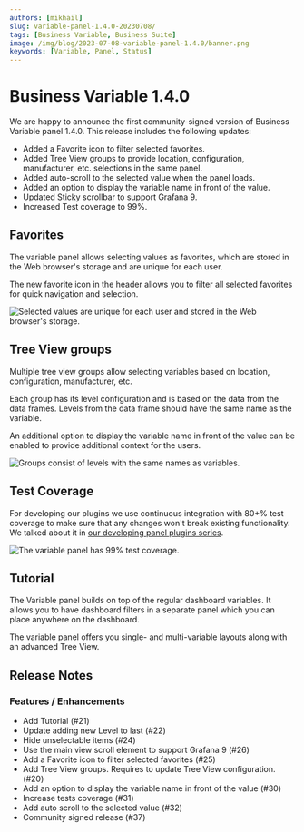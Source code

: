 ```yaml
---
authors: [mikhail]
slug: variable-panel-1.4.0-20230708/
tags: [Business Variable, Business Suite]
image: /img/blog/2023-07-08-variable-panel-1.4.0/banner.png
keywords: [Variable, Panel, Status]
---
```



# Business Variable 1.4.0

We are happy to announce the first community-signed version of Business Variable panel 1.4.0. This release includes the following updates:

- Added a Favorite icon to filter selected favorites.
- Added Tree View groups to provide location, configuration, manufacturer, etc. selections in the same panel.
- Added auto-scroll to the selected value when the panel loads.
- Added an option to display the variable name in front of the value.
- Updated Sticky scrollbar to support Grafana 9.
- Increased Test coverage to 99%.

<Catalog date="July 7, 2023" />

## Favorites

The variable panel allows selecting values as favorites, which are stored in the Web browser's storage and are unique for each user.

The new favorite icon in the header allows you to filter all selected favorites for quick navigation and selection.

<Image
  title="Selected values are unique for each user and stored in the Web browser's storage."
  src="/img/blog/2023-07-08-variable-panel-1.4.0/favorites.png"
/>

## Tree View groups

Multiple tree view groups allow selecting variables based on location, configuration, manufacturer, etc.

Each group has its level configuration and is based on the data from the data frames. Levels from the data frame should have the same name as the variable.

An additional option to display the variable name in front of the value can be enabled to provide additional context for the users.

<Image
  title="Groups consist of levels with the same names as variables."
  src="/img/blog/2023-07-08-variable-panel-1.4.0/groups.png"
/>

## Test Coverage

For developing our plugins we use continuous integration with 80+% test coverage to make sure that any changes won't break existing functionality. We talked about it in [our developing panel plugins series](https://youtube.com/watch?v=ga5Ik32vqIw).

<Image
  title="The variable panel has 99% test coverage."
  src="/img/blog/2023-07-08-variable-panel-1.4.0/codecov.png"
/>

<GettingStarted />

## Tutorial

The Variable panel builds on top of the regular dashboard variables. It allows you to have dashboard filters in a separate panel which you can place anywhere on the dashboard.

The variable panel offers you single- and multi-variable layouts along with an advanced Tree View.

<Youtube
  id="mYYtMW9qiPA"
  title="Demonstrates the Variable panel functionality."
/>

## Release Notes

### Features / Enhancements

- Add Tutorial (#21)
- Update adding new Level to last (#22)
- Hide unselectable items (#24)
- Use the main view scroll element to support Grafana 9 (#26)
- Add a Favorite icon to filter selected favorites (#25)
- Add Tree View groups. Requires to update Tree View configuration. (#20)
- Add an option to display the variable name in front of the value (#30)
- Increase tests coverage (#31)
- Add auto scroll to the selected value (#32)
- Community signed release (#37)

<Feedback />
